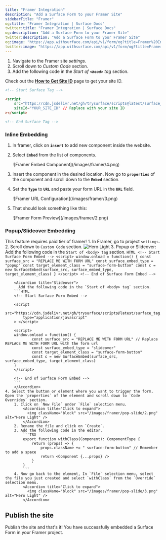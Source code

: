 ```yaml
---
title: "Framer Integration"
description: "Add a Surface Form to your Framer Site"
sidebarTitle: "Framer"
og:title: "Framer Integration | Surface Docs"
twitter:title: "Framer Integration | Surface Docs"
og:description: "Add a Surface Form to your Framer Site"
twitter:description: "Add a Surface Form to your Framer Site"
og:image: "https://app.withsurface.com/api/v1/form/og?title=Framer%20Integration"
twitter:image: "https://app.withsurface.com/api/v1/form/og?title=Framer%20Integration"
---
```



1. Navigate to the Framer site *settings*.
2. Scroll down to *Custom Code* section.
3. Add the following code in the *Start of **`<head>`** tag* section.

Check out the [**How to Get Site ID**](/docs/surface-tag/surface-tag#where-to-find-your-site-id) page to get your site ID.

```html
<!-- Start Surface Tag -->

<script 
	src="https://cdn.jsdelivr.net/gh/trysurface/scripts@latest/surface_tag.min.js"  
	siteId="YOUR_SITE_ID" // Replace with your site ID
></script>

<!-- End Surface Tag -->
```

### Inline Embedding

1. In framer, click on **`insert`** to add new component inside the website.
2. Select **`Embed`** from the list of components.
    
    <Frame>
    ![Framer Embed Component](/images/framer/4.png)
    </Frame>
    
3. Insert the component in the desired location. Now go to **`properties`** of the component and scroll down to the **`Embed`** section.
4. Set the **`Type`** to **`URL`** and paste your form URL in the **`URL`** field.
    
    <Frame>
    ![Framer URL Configuration](/images/framer/3.png)
    </Frame>
    
5. That should look something like this:
    
    <Frame>
    ![Framer Form Preview](/images/framer/2.png)
    </Frame>

### Popup/Slideover Embedding

<Tip>This feature requires paid tier of framer!</Tip>
    1. In Framer, go to project `settings`.
    2. Scroll down to `Custom Code` section.
        <Accordion title="Click to expand">
          <img className="block" src="/images/framer/pop-slide/1.png" alt="Hero Light" />
        </Accordion>
    3. Popup or Slideover:
        <Accordion title="Popup">
          Add the following code in the `Start of <body> tag` section.
        ```HTML
        <!-- Start Surface Form Embed -->
        <script>
        window.onload = function() {
                const surface_src = "REPLACE ME WITH FORM URL"
                const surface_embed_type = "popup"
                const target_element_class = "surface-form-button"
                const c = new SurfaceEmbed(surface_src, surface_embed_type, target_element_class)
        }
        </script>
        <!-- End of Surface Form Embed -->
        ```
        </Accordion>

        <Accordion title="Slideover">
          Add the following code in the `Start of <body> tag` section.
        ```HTML
        <!-- Start Surface Form Embed -->

        <script
            src="https://cdn.jsdelivr.net/gh/trysurface/scripts@latest/surface_tag.min.js"
            type="application/javascript"
        > </script>

        <script>
        window.onload = function() {
                const surface_src = "REPLACE ME WITH FORM URL" // Replace REPLACE ME WITH FORM URL with the form url
                const surface_embed_type = "slideover"
                const target_element_class = "surface-form-button"
                const c = new SurfaceEmbed(surface_src, surface_embed_type, target_element_class)
        }
        </script>

        <!-- End of Surface Form Embed -->
        ```
        </Accordion>
    4. Select the button or element where you want to trigger the form. Open the `properties` of the element and scroll down to `Code Overrides` section.
        1. Click on `New File` under `File` selection menu.
            <Accordion title="Click to expand">
              <img className="block" src="/images/framer/pop-slide/2.png" alt="Hero Light" />
            </Accordion>
        2. Rename the file and click on `Create`.
        3. Add the following code in the editor.
            ```TSX
            export function withClass(Component): ComponentType {
                return (props) => {
                    props.className += " surface-form-button" // Remember to add a space
                    return <Component {...props} />
                }
            }
            ```
        4. Now go back to the element, In `File` selection menu, select the file you just created and select `withClass` from the `Override` selection menu.
            <Accordion title="Click to expand">
              <img className="block" src="/images/framer/pop-slide/3.png" alt="Hero Light" />
            </Accordion>

## Publish the site

Publish the site and that's it! You have successfully embedded a Surface Form in your Framer project.
